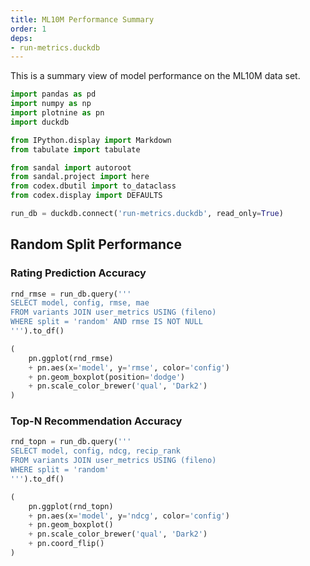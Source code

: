 ```yaml
---
title: ML10M Performance Summary
order: 1
deps:
- run-metrics.duckdb
---
```


This is a summary view of model performance on the ML10M data set.

```python
import pandas as pd
import numpy as np
import plotnine as pn
import duckdb
```

```python
from IPython.display import Markdown
from tabulate import tabulate
```

```python
from sandal import autoroot
from sandal.project import here
from codex.dbutil import to_dataclass
from codex.display import DEFAULTS
```

```python
run_db = duckdb.connect('run-metrics.duckdb', read_only=True)
```

## Random Split Performance



### Rating Prediction Accuracy

```python
rnd_rmse = run_db.query('''
SELECT model, config, rmse, mae
FROM variants JOIN user_metrics USING (fileno)
WHERE split = 'random' AND rmse IS NOT NULL
''').to_df()
```

```python
(
    pn.ggplot(rnd_rmse)
    + pn.aes(x='model', y='rmse', color='config')
    + pn.geom_boxplot(position='dodge')
    + pn.scale_color_brewer('qual', 'Dark2')
)
```

### Top-N Recommendation Accuracy

```python
rnd_topn = run_db.query('''
SELECT model, config, ndcg, recip_rank
FROM variants JOIN user_metrics USING (fileno)
WHERE split = 'random'
''').to_df()
```

```python
(
    pn.ggplot(rnd_topn)
    + pn.aes(x='model', y='ndcg', color='config')
    + pn.geom_boxplot()
    + pn.scale_color_brewer('qual', 'Dark2')
    + pn.coord_flip()
)
```
